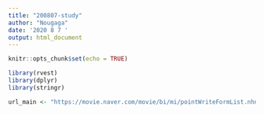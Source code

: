```yaml
---
title: "200807-study"
author: "Nougaga"
date: '2020 8 7 '
output: html_document
---
```


```r
knitr::opts_chunk$set(echo = TRUE)
```
```r
library(rvest)
library(dplyr)
library(stringr)
```

```r
url_main <- "https://movie.naver.com/movie/bi/mi/pointWriteFormList.nhn?code=187940&type=after&isActualPointWriteExecute=false&isMileageSubscriptionAlready=false&isMileageSubscriptionReject=false&page=1"



```